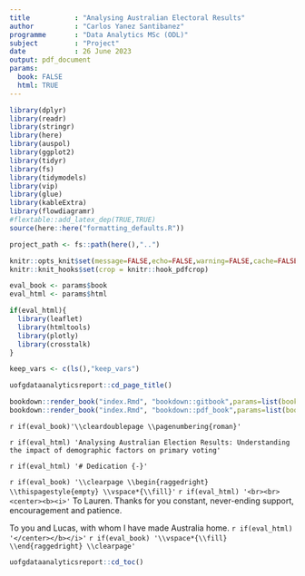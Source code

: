 ```yaml
--- 
title           : "Analysing Australian Electoral Results"
author          : "Carlos Yanez Santibanez"
programme       : "Data Analytics MSc (ODL)"
subject         : "Project"
date            : 26 June 2023
output: pdf_document
params:
  book: FALSE
  html: TRUE
---
```


```r
library(dplyr)
library(readr)
library(stringr)
library(here)
library(auspol)
library(ggplot2)
library(tidyr)
library(fs)
library(tidymodels)
library(vip)
library(glue)
library(kableExtra)
library(flowdiagramr)
#flextable::add_latex_dep(TRUE,TRUE)
source(here::here("formatting_defaults.R"))

project_path <- fs::path(here(),"..")

knitr::opts_knit$set(message=FALSE,echo=FALSE,warning=FALSE,cache=FALSE)
knitr::knit_hooks$set(crop = knitr::hook_pdfcrop)

eval_book <- params$book
eval_html <- params$html

if(eval_html){
  library(leaflet)
  library(htmltools)
  library(plotly)
  library(crosstalk)
}

keep_vars <- c(ls(),"keep_vars")


```

```r
uofgdataanalyticsreport::cd_page_title()
```
 

```r
bookdown::render_book("index.Rmd", "bookdown::gitbook",params=list(book=FALSE,html=TRUE))
bookdown::render_book("index.Rmd", "bookdown::pdf_book",params=list(book=TRUE,html=FALSE))


```


`r if(eval_book)'\\cleardoublepage \\pagenumbering{roman}'`


`r if(eval_html) 'Analysing Australian Election Results: Understanding the impact of demographic factors on primary voting'`

`r if(eval_html) '# Dedication {-}'`

`r if(eval_book) '\\clearpage \\begin{raggedright} \\thispagestyle{empty} \\vspace*{\\fill}'` `r if(eval_html) '<br><br><center><b><i>'`
To Lauren. Thanks for you constant, never-ending support, encouragement and patience.
 
To you and Lucas, with whom I have made Australia home. 
`r if(eval_html) '</center></b></i>'` `r if(eval_book) '\\vspace*{\\fill} \\end{raggedright} \\clearpage'`

\newpage

```r
uofgdataanalyticsreport::cd_toc()
```
